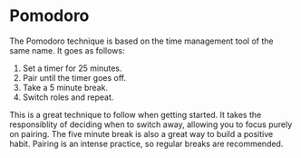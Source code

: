 # Pomodoro

The Pomodoro technique is based on the time management tool of the same name. It goes as follows:

1. Set a timer for 25 minutes.
2. Pair until the timer goes off.
3. Take a 5 minute break.
4. Switch roles and repeat.

This is a great technique to follow when getting started. It takes the responsiblity of deciding when to switch away, allowing you to focus purely on pairing. The five minute break is also a great way to build a positive habit. Pairing is an intense practice, so regular breaks are recommended.